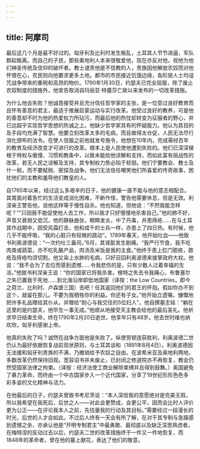 ```yaml
---
---
---
```

title: 阿摩司
---




最后这几个月是最不好过的。匈牙利及比利时发生叛乱，土耳其人节节进逼，军队群起叛离。而自己的子民，那些奥地利人本来很敬爱他，现在亦反对他，视他为他们神圣传统及信仰的破坏者。教士谴责他是不信教的人，贵族因他解放农奴而对他怀恨在心，农民则向他要求更多土地。都市的市民接近饥饿边缘，各阶层人士均诅咒战争带来的重税和高昂的物价。1790年1月30日，约瑟夫已完全屈服，除了废止农奴制度的措施外，他宣告取消自玛丽亚·特蕾莎亡故以来发布的一切改革措施。

为什么他会失败？他诚恳接受并且充分信任哲学家的主张，是一位受过良好教育而且怀有善意的君主，最适于推展启蒙运动与实行改革。他受过良好的教养，可是他的善意却不时为他的热爱权力所玷污，而最后他的热忱却转变为征服者的野心，并已远超乎实现哲学思想的热诚之上。他缺少哲学家具有的怀疑能力。他认为其目的及手段均充满了智慧。他要立刻改革太多的毛病，而且做得太仓促，人民无法尽行消化颁布的法令。在使人信服之前他就发号施令，他想在10年内，完成需经百年的教育及经济改变才可进行的改革。根本上是人民使他遭到失败的。他们已深深植根于特权与傲慢、习惯和教条中，以致未能给他谅解和支持，而如此富有挑战性的改革，若无人民之谅解及支持，其专制权力势必陷于软弱。他们宁要教会、教士及什一税，而不要赋税、密探及战争。他们无法信任嘲笑他们所喜爱的传奇故事，困扰他们的主教和羞辱他们教皇的人。

自1765年以来，经过这么多艰辛的日子，他的健康一直不能与他的意志相配合。其胃面对着急忙的生活变成消化困难，不断作怪，警告他需要休息，但是无效。利涅亲王警告他，说他这样等于慢性自杀。他也知道，但他说：“不然我能怎样呢？”“只因我不能促使他人去工作，所以我才只好慢慢地杀害自己。”他的肺不好，声音又衰弱又低沉，他的静脉曲张，眼睛发炎，中了丹毒，并患痔疮……在与土耳其作战期中，因受风霜打击，他和成千的士兵一样，亦患上了四日热。有时候，他几乎不能呼吸，“我的心脏只有轻微的跳动”。1789年春天，他开始吐血——他致书利奥波德说：“一次约吐三盎司。”6月，其肾脏发生剧痛。“我严行节食，我不吃肉类或蔬菜，亦不吃乳酪产品，肉汤及米饭是我的主食。”他终于患上肛门脓疮，脓疮及痔疮均须切割。他又染上水肿的毛病，只好召回利奥波德来接掌政府大权。他说：“我不会为了去位而感到遗憾……令我悲伤的是，只有少数人过着幸福的生活。”他致书利涅亲王说：“你的国家已将我杀害。根特之失去令我痛心，布鲁塞尔之失已置我于死地……到北海沿岸即低地国家（译按：the Low Countries，即今之荷兰、比利时、卢森堡三国）去吧！任其返回他们的君王的怀抱。假如你办不到这个，就留在那儿。不要为我牺牲你的利益。你还有子女。”他开始立遗嘱，慷慨地把许多礼品赠给其仆从，并赠给“耐心与我交往的5位妇人”。他自撰墓志铭：“躺在这里的是约瑟夫，他毕生一事无成。”他顺从地接受天主教会给他的最后圣礼。他祈求早日结束生命，终在1790年2月20日逝世。他享年只有48岁。他去世时维也纳欢欣，匈牙利感谢上帝。

他真的失败了吗？诚然在战争方面他是失败了。纵使劳顿连获胜利，利奥波德二世仍认为最好依据恢复战前现状原则，与土耳其谈和（1891年8月4日）。利奥波德因无法缓和匈牙利贵族的不满，乃撤销给予农奴之自由。在波希米亚及奥地利两地，多数改革仍然保持旧观。宽容诏书并未废止，已封闭之修道院亦不再恢复，教会仍然受国家法律之拘束。（译按：经济法使工商业解除束缚并且得到鼓舞。）奥国避免了暴力革命，而终由一个中古国家步入一个近代国家，分享了19世纪形形色色多彩多姿的文化精神与活力。

在他最后的日子，约瑟夫曾致书考尼茨说：“本人深信我的意愿绝对是完美无瑕，所以我希望在我死后，后世之人——对此会更赞成，会更公平，因而会比时人评价更为公正——在评论我本人之前，先估量我的行动及其目标。”需要经过一段漫长的时光，后世的人才会如此。不过后人终有一天会有所了解，在对于其专制与急躁感到遗憾之余，亦承认他是“开明专制君主”中最勇敢、最彻底以及缺乏深思熟虑者。在梅特涅的反动过去以后，约瑟夫二世的改革措施终于一件又一件地恢复，而1848年的革命者，曾在他的墓上献花，表达了他们的敬意。